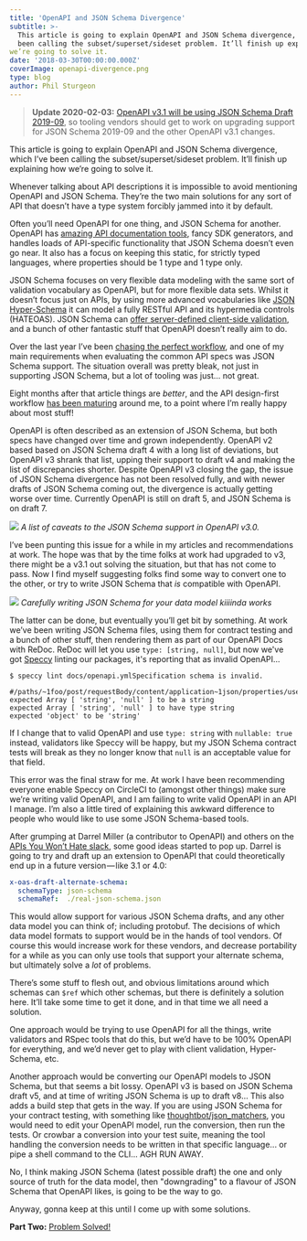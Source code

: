 ```yaml
---
title: 'OpenAPI and JSON Schema Divergence'
subtitle: >-
  This article is going to explain OpenAPI and JSON Schema divergence, which I’ve
  been calling the subset/superset/sideset problem. It’ll finish up explaining how
we’re going to solve it.
date: '2018-03-30T00:00:00.000Z'
coverImage: openapi-divergence.png
type: blog
author: Phil Sturgeon
---
```


> **Update 2020-02-03:** [OpenAPI v3.1 will be using JSON Schema Draft
2019-09](https://apisyouwonthate.com/blog/openapi-v31-and-json-schema-2019-09),
so tooling vendors should get to work on upgrading support for JSON Schema
2019-09 and the other OpenAPI v3.1 changes.

This article is going to explain OpenAPI and JSON Schema divergence, which I’ve
been calling the subset/superset/sideset problem. It’ll finish up explaining how
we’re going to solve it.

Whenever talking about API descriptions it is impossible to avoid mentioning
OpenAPI and JSON Schema. They’re the two main solutions for any sort of API that
doesn’t have a type system forcibly jammed into it by default.

Often you’ll need OpenAPI for one thing, and JSON Schema for another. OpenAPI
has [amazing API documentation
tools](/blog/turning-contracts-into-beautiful-documentation),
fancy SDK generators, and handles loads of API-specific functionality that JSON
Schema doesn’t even go near. It also has a focus on keeping this static, for
strictly typed languages, where properties should be 1 type and 1 type only.

JSON Schema focuses on very flexible data modeling with the same sort of
validation vocabulary as OpenAPI, but for more flexible data sets. Whilst it
doesn’t focus just on APIs, by using more advanced vocabularies like [JSON
Hyper-Schema](/blog/getting-started-with-json-hyper-schema)
it can model a fully RESTful API and its hypermedia controls (HATEOAS). JSON
Schema can [offer server-defined client-side
validation](https://blog.apisyouwonthate.com/the-many-amazing-uses-of-json-schema-client-side-validation-c78a11fbde45),
and a bunch of other fantastic stuff that OpenAPI doesn’t really aim to do.

Over the last year I’ve been [chasing the perfect
workflow](https://phil.tech/api/2017/07/20/my-vision-for-a-perfect-world-in-api-specification/),
and one of my main requirements when evaluating the common API specs was JSON
Schema support. The situation overall was pretty bleak, not just in supporting
JSON Schema, but a lot of tooling was just... not great.

Eight months after that article things are _better_, and the API design-first
workflow [has been
maturing](https://phil.tech/api/2018/03/01/api-specification-workflow-matures/)
around me, to a point where I’m really happy about most stuff!

OpenAPI is often described as  an extension of JSON Schema, but both specs have
changed over time and grown independently. OpenAPI v2 based based on JSON Schema
draft 4 with a long list of deviations, but OpenAPI v3 shrank that list, upping
their support to draft v4 and making the list of discrepancies shorter. Despite
OpenAPI v3 closing the gap, the issue of JSON Schema divergence has not been
resolved fully, and with newer drafts of JSON Schema coming out, the divergence
is actually getting worse over time. Currently OpenAPI is still on draft 5, and
JSON Schema is on draft 7.

![](../../images/posts/openapi-json-schema-divergence/json-schema-oas-differences.png)
_A list of caveats to the JSON Schema support in OpenAPI v3.0._

I’ve been punting this issue for a while in my articles and recommendations at
work. The hope was that by the time folks at work had upgraded to v3, there
might be a v3.1 out solving the situation, but that has not come to pass. Now I
find myself suggesting folks find some way to convert one to the other, or try
to write JSON Schema that _is_ compatible with OpenAPI.

![](../../images/posts/openapi-divergence.png)
_Carefully writing JSON Schema for your data model kiiiinda works_

The latter can be done, but eventually you’ll get bit by something. At work
we’ve been writing JSON Schema files, using them for contract testing and a
bunch of other stuff, then rendering them as part of our OpenAPI Docs with
ReDoc. ReDoc will let you use `type: [string, null]`, but now we've got
[Speccy](https://github.com/wework/speccy) linting our packages, it's reporting
that as invalid OpenAPI...

```
$ speccy lint docs/openapi.ymlSpecification schema is invalid.

#/paths/~1foo/post/requestBody/content/application~1json/properties/user_uuid
expected Array [ 'string', 'null' ] to be a string
expected Array [ 'string', 'null' ] to have type string
expected 'object' to be 'string'
```

If I change that to valid OpenAPI and use `type: string` with `nullable: true`
instead, validators like Speccy will be happy, but my JSON Schema contract tests
will break as they no longer know that `null` is an acceptable value for that
field.

This error was the final straw for me. At work I have been recommending everyone
enable Speccy on CircleCI to (amongst other things) make sure we’re writing
valid OpenAPI, and I am failing to write valid OpenAPI in an API I manage. I’m
also a little tired of explaining this awkward difference to people who would
like to use some JSON Schema-based tools.

After grumping at Darrel Miller (a contributor to OpenAPI) and others on the
[APIs You Won’t Hate slack](https://slack.apisyouwonthate.com/), some good ideas
started to pop up. Darrel is going to try and draft up an extension to OpenAPI
that could theoretically end up in a future version — like 3.1 or 4.0:

``` yaml
x-oas-draft-alternate-schema:
  schemaType: json-schema
  schemaRef:  ./real-json-schema.json
```

This would allow support for various JSON Schema drafts, and any other data
model you can think of; including protobuf. The decisions of which data model
formats to support would be in the hands of tool vendors. Of course this would
increase work for these vendors, and decrease portability for a while as you can
only use tools that support your alternate schema, but ultimately solve a _lot_
of problems.

There’s some stuff to flesh out, and obvious limitations around which schemas
can `$ref` which other schemas, but there is definitely a solution here. It’ll
take some time to get it done, and in that time we all need a solution.

One approach would be trying to use OpenAPI for all the things, write validators
and RSpec tools that do this, but we’d have to be 100% OpenAPI for everything,
and we’d never get to play with client validation, Hyper-Schema, etc.

Another approach would be converting our OpenAPI models to JSON Schema, but that
seems a bit lossy. OpenAPI v3 is based on JSON Schema draft v5, and at time of
writing JSON Schema is up to draft v8... This also adds a build step that gets in
the way. If you are using JSON Schema for your contract testing, with something
like [thoughtbot/json_matchers](https://github.com/thoughtbot/json_matchers),
you would need to edit your OpenAPI model, run the conversion, then run the
tests. Or crowbar a conversion into your test suite, meaning the tool handling
the conversion needs to be written in that specific language... or pipe a shell
command to the CLI... AGH RUN AWAY.

No, I think making JSON Schema (latest possible draft) the one and only source
of truth for the data model, then "downgrading" to a flavour of JSON Schema that
OpenAPI likes, is going to be the way to go. 

Anyway, gonna keep at this until I come up with some solutions.

**Part Two:** [Problem Solved!](/blog/solving-openapi-and-json-schema-divergence)
